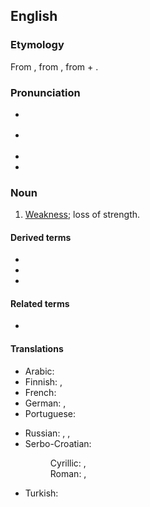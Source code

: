 ==English==
{{was wotd|2007|September|22}}

===Etymology===
From {{etyl|grc|en}} {{m|grc|sc=polytonic|ἀσθένεια}}, from {{m|grc|sc=polytonic|ἀσθενής||sick, weak}}, from {{m|grc|sc=polytonic|ἀ-||not, un-}} + {{m|grc|sc=polytonic|σθένος||strength}}.

===Pronunciation===
* {{a|GA}} {{IPA|en|/æsˈθi.ni.ə/}}
* {{a|RP}} {{IPA|en|/æsˈθiː.nɪə/}}
* {{audio|en|en-us-asthenia.ogg|Audio (US)}}
* {{rhymes|en|iːniə}}

===Noun===
{{en-noun|~}}

# {{lb|en|medicine}} [[weakness|Weakness]]; loss of strength.

====Derived terms====
* {{l|en|myasthenia}}
* {{l|en|neurasthenia}}
* {{l|en|neuromyasthenia}}

====Related terms====
* {{l|en|asthenic}}

====Translations====
{{trans-top|loss of strength}}
* Arabic: {{t|ar|ضَعْف|m}}
* Finnish: {{t|fi|astenia}}, {{t+|fi|voimattomuus}}
* French: {{t+|fr|asthénie|f}}
* German: {{t+|de|Asthenie|f}}, {{t|de|Körperschwäche|f}}
* Portuguese: {{t+|pt|astenia|f}}
{{trans-mid}}
* Russian: {{t+|ru|сла́бость}}, {{t+|ru|астени́я}}, {{t+|ru|бесси́лие|n}}
* Serbo-Croatian:
*: Cyrillic: {{t|sh|астѐнија|f}}, {{t|sh|сла̏бо̄ст|f}}
*: Roman: {{t+|sh|astènija|f}}, {{t+|sh|slȁbōst|f}}
* Turkish: {{t+|tr|argınlık}}
{{trans-bottom}}